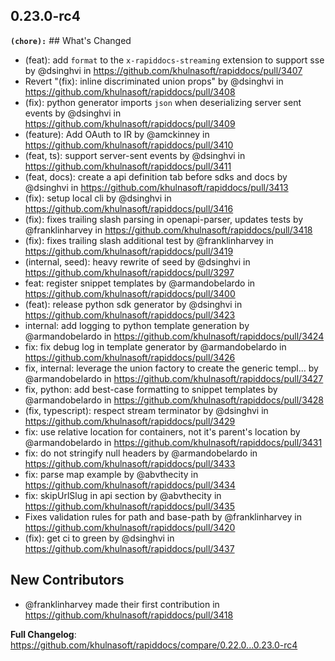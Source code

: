 ## 0.23.0-rc4
**`(chore):`** ## What's Changed
* (feat): add `format` to the `x-rapiddocs-streaming` extension to support sse by @dsinghvi in https://github.com/khulnasoft/rapiddocs/pull/3407
* Revert "(fix): inline discriminated union props" by @dsinghvi in https://github.com/khulnasoft/rapiddocs/pull/3408
* (fix): python generator imports `json` when deserializing server sent events by @dsinghvi in https://github.com/khulnasoft/rapiddocs/pull/3409
* (feature): Add OAuth to IR by @amckinney in https://github.com/khulnasoft/rapiddocs/pull/3410
* (feat, ts): support server-sent events by @dsinghvi in https://github.com/khulnasoft/rapiddocs/pull/3411
* (feat, docs): create a api definition tab before sdks and docs by @dsinghvi in https://github.com/khulnasoft/rapiddocs/pull/3413
* (fix): setup local cli by @dsinghvi in https://github.com/khulnasoft/rapiddocs/pull/3416
* (fix): fixes trailing slash parsing in openapi-parser, updates tests by @franklinharvey in https://github.com/khulnasoft/rapiddocs/pull/3418
* (fix): fixes trailing slash additional test by @franklinharvey in https://github.com/khulnasoft/rapiddocs/pull/3419
* (internal, seed): heavy rewrite of seed by @dsinghvi in https://github.com/khulnasoft/rapiddocs/pull/3297
* feat: register snippet templates by @armandobelardo in https://github.com/khulnasoft/rapiddocs/pull/3400
* (feat): release python sdk generator by @dsinghvi in https://github.com/khulnasoft/rapiddocs/pull/3423
* internal: add logging to python template generation by @armandobelardo in https://github.com/khulnasoft/rapiddocs/pull/3424
* fix: fix debug log in template generator by @armandobelardo in https://github.com/khulnasoft/rapiddocs/pull/3426
* fix, internal: leverage the union factory to create the generic templ… by @armandobelardo in https://github.com/khulnasoft/rapiddocs/pull/3427
* fix, python: add best-case formatting to snippet templates by @armandobelardo in https://github.com/khulnasoft/rapiddocs/pull/3428
* (fix, typescript): respect stream terminator by @dsinghvi in https://github.com/khulnasoft/rapiddocs/pull/3429
* fix: use relative location for containers, not it's parent's location by @armandobelardo in https://github.com/khulnasoft/rapiddocs/pull/3431
* fix: do not stringify null headers by @armandobelardo in https://github.com/khulnasoft/rapiddocs/pull/3433
* fix: parse map example by @abvthecity in https://github.com/khulnasoft/rapiddocs/pull/3434
* fix: skipUrlSlug in api section by @abvthecity in https://github.com/khulnasoft/rapiddocs/pull/3435
* Fixes validation rules for path and base-path by @franklinharvey in https://github.com/khulnasoft/rapiddocs/pull/3420
* (fix): get ci to green by @dsinghvi in https://github.com/khulnasoft/rapiddocs/pull/3437

## New Contributors
* @franklinharvey made their first contribution in https://github.com/khulnasoft/rapiddocs/pull/3418

**Full Changelog**: https://github.com/khulnasoft/rapiddocs/compare/0.22.0...0.23.0-rc4

